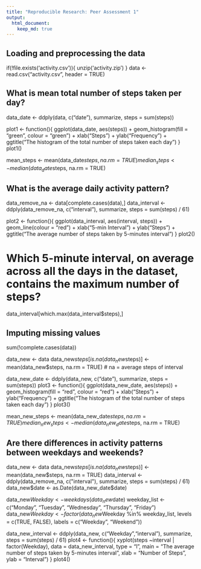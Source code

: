 ```yaml
---
title: "Reproducible Research: Peer Assessment 1"
output: 
  html_document:
    keep_md: true
---
```



## Loading and preprocessing the data
if(!file.exists('activity.csv')){
    unzip('activity.zip')
}
data <- read.csv("activity.csv", header = TRUE)

## What is mean total number of steps taken per day?
data_date <- ddply(data, c("date"), summarize, steps = sum(steps))

plot1 <- function(){
  ggplot(data_date, aes(steps)) + geom_histogram(fill = "green", colour = "green") +
    xlab("Steps") + ylab("Frequency") +
    ggtitle("The histogram of the total number of steps taken each day")
}
plot1()

mean_steps <- mean(data_date$steps, na.rm = TRUE)
median_steps <- median(data_date$steps, na.rm = TRUE)


## What is the average daily activity pattern?
data_remove_na <- data[complete.cases(data),]
data_interval <- ddply(data_remove_na, c("interval"), summarize, steps = sum(steps) / 61)

plot2 <- function(){
  ggplot(data_interval, aes(interval, steps)) + geom_line(colour = "red") + xlab("5-min Interval") + ylab("Steps") +
    ggtitle("The average number of steps taken by 5-minutes interval")
}
plot2()

# Which 5-minute interval, on average across all the days in the dataset, contains the maximum number of steps?
data_interval[which.max(data_interval$steps),]


## Imputing missing values
sum(!complete.cases(data))

data_new <- data
data_new$steps[is.na(data_new$steps)] <- mean(data_new$steps, na.rm = TRUE) # na = average steps of interval

data_new_date <- ddply(data_new, c("date"), summarize, steps = sum(steps))
plot3 <- function(){
  ggplot(data_new_date, aes(steps)) + geom_histogram(fill = "red", colour = "red") + xlab("Steps") + ylab("Frequency") +
    ggtitle("The histogram of the total number of steps taken each day")
}
plot3()

mean_new_steps <- mean(data_new_date$steps, na.rm = TRUE)
median_new_steps <- median(data_new_date$steps, na.rm = TRUE)


## Are there differences in activity patterns between weekdays and weekends?
data_new <- data
data_new$steps[is.na(data_new$steps)] <- mean(data_new$steps, na.rm = TRUE)
data_interval <- ddply(data_remove_na, c("interval"), summarize, steps = sum(steps) / 61)
data_new$date <- as.Date(data_new_date$date)

data_new$Weekday <- weekdays(data_new$date)
weekday_list <- c("Monday", "Tuesday", "Wednesday", "Thursday", "Friday")
data_new$Weekday <- factor(data_new$Weekday %in% weekday_list, 
                                levels = c(TRUE, FALSE), labels = c("Weekday", "Weekend"))

data_new_interval <- ddply(data_new, c("Weekday","interval"), summarize, steps = sum(steps) / 61)
plot4 <- function(){
  xyplot(steps ~interval | factor(Weekday), data = data_new_interval, type = "l",
         main = "The average number of steps taken by 5-minutes interval",
         xlab = "Number of Steps", ylab = "Interval")
}
plot4()
